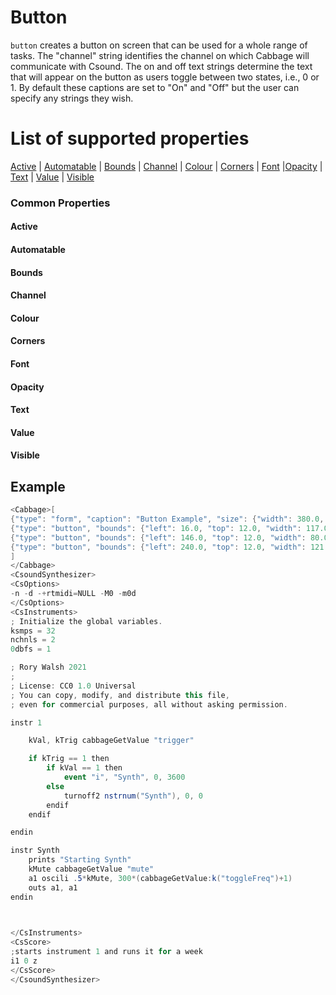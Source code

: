 
# Button

`button` creates a button on screen that can be used for a whole range of tasks. The "channel" string identifies the channel on which Cabbage will communicate with Csound. The on and off text strings determine the text that will appear on the button as users toggle between two states, i.e., 0 or 1. By default these captions are set to "On" and "Off" but the user can specify any strings they wish. 

# List of supported properties
[Active](#active) | [Automatable](#automatable) | [Bounds](#bounds) | [Channel](#channel) | [Colour](#colour) | [Corners](#corners) | [Font](#font) |[Opacity](#opacity) | [Text](#text) | [Value](#value) | [Visible](#visible)


### Common Properties

<a id="active" class="anchor-target"></a>
#### Active
<Active />

<a id="automatable" class="anchor-target"></a>
#### Automatable
<Automatable />

<a id="bounds" class="anchor-target"></a>
#### Bounds
<Bounds />

<a id="channel" class="anchor-target"></a>
#### Channel
<Channel />

<a id="colour" class="anchor-target"></a>
#### Colour
<Colour />

<a id="corners" class="anchor-target"></a>
#### Corners
<Corners />

<a id="font" class="anchor-target"></a>
#### Font
<Font />

<a id="opacity" class="anchor-target"></a>
#### Opacity
<Opacity />

<a id="text" class="anchor-target"></a>
#### Text
<Text />

<a id="value" class="anchor-target"></a>
#### Value
<Value />

<a id="visible" class="anchor-target"></a>
#### Visible
<Visible />

<!--(End of identifiers)/-->


## Example

```cs
<Cabbage>[
{"type": "form", "caption": "Button Example", "size": {"width": 380.0, "height": 300.0}, "guiMode": "queue", "colour": [2.0, 145.0, 209.0], "pluginId": "def1"},
{"type": "button", "bounds": {"left": 16.0, "top": 12.0, "width": 117.0, "height": 30.0}, "channel": "trigger", "text": {"off":"Start Synth", "on":"Stop Synth"}, "corners": 2.0},
{"type": "button", "bounds": {"left": 146.0, "top": 12.0, "width": 80.0, "height": 30.0}, "channel": "mute", "text": {"off": "Unmute", "on": "Mute"}, "corners": 2.0},
{"type": "button", "bounds": {"left": 240.0, "top": 12.0, "width": 121.0, "height": 30.0}, "channel": "toggleFreq", "text": "Toggle Freq"}
]
</Cabbage>
<CsoundSynthesizer>
<CsOptions>
-n -d -+rtmidi=NULL -M0 -m0d 
</CsOptions>
<CsInstruments>
; Initialize the global variables. 
ksmps = 32
nchnls = 2
0dbfs = 1

; Rory Walsh 2021 
;
; License: CC0 1.0 Universal
; You can copy, modify, and distribute this file, 
; even for commercial purposes, all without asking permission. 

instr 1

    kVal, kTrig cabbageGetValue "trigger"

    if kTrig == 1 then
        if kVal == 1 then
            event "i", "Synth", 0, 3600
        else
            turnoff2 nstrnum("Synth"), 0, 0
        endif
    endif

endin

instr Synth
    prints "Starting Synth"
    kMute cabbageGetValue "mute"
    a1 oscili .5*kMute, 300*(cabbageGetValue:k("toggleFreq")+1)
    outs a1, a1  
endin

                

</CsInstruments>
<CsScore>
;starts instrument 1 and runs it for a week
i1 0 z
</CsScore>
</CsoundSynthesizer>
```
